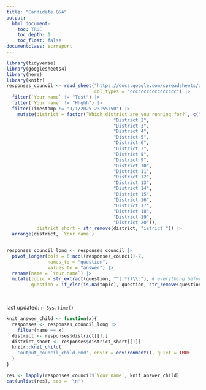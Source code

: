 ```yaml
---
title: "Candidate Q&A"
output: 
  html_document:
    toc: TRUE
    toc_depth: 1
    toc_float: false
documentclass: scrreport
---
```

```r
library(tidyverse)
library(googlesheets4)
library(here)
library(knitr)
responses_council <- read_sheet("https://docs.google.com/spreadsheets/d/1T8kL9twfqlXb9LyrO9mKmJCA2wWFRgUUb32cS_Pn6ic/edit?resourcekey=&gid=707760902#gid=707760902",
                                col_types = "ccccccccccccccccc") |> 
  filter(`Your name` != "Test") |> 
  filter(`Your name` != "Hhghh") |> 
  filter(Timestamp != "3/1/2025 23:55:50") |> 
    mutate(district = factor(`Which district are you running for?`, c("District 1",
                                       "District 2",
                                       "District 3",
                                       "District 4",
                                       "District 5",
                                       "District 6",
                                       "District 7",
                                       "District 8",
                                       "District 9",
                                       "District 10",
                                       "District 11",
                                       "District 12",
                                       "District 13",
                                       "District 14",
                                       "District 15",
                                       "District 16",
                                       "District 17",
                                       "District 18",
                                       "District 19",
                                       "District 20")),
           district_short = str_remove(district, "istrict ")) |> 
  arrange(district, `Your name`)


responses_council_long <- responses_council |>
  pivot_longer(cols = 6:ncol(responses_council)-2, 
               names_to = "question", 
               values_to = "answer") |> 
  rename(name = `Your name`) |> 
  mutate(topic = str_extract(question, "^(.*?)\\:"), # everything before the colon
         question = if_else(is.na(topic), question, str_remove(question, topic)))

  
```

last updated: `r Sys.time()`

```r
knit_answer_child <- function(x){
  responses <- responses_council_long |> 
    filter(name == x)
  district <- responses$district[[1]]
  district_short <- responses$district_short[[1]]
  knitr::knit_child(
    'output_council_child.Rmd', envir = environment(), quiet = TRUE
  )
}


```


```r
res <- lapply(responses_council$`Your name`, knit_answer_child)
cat(unlist(res), sep = '\n')
```

